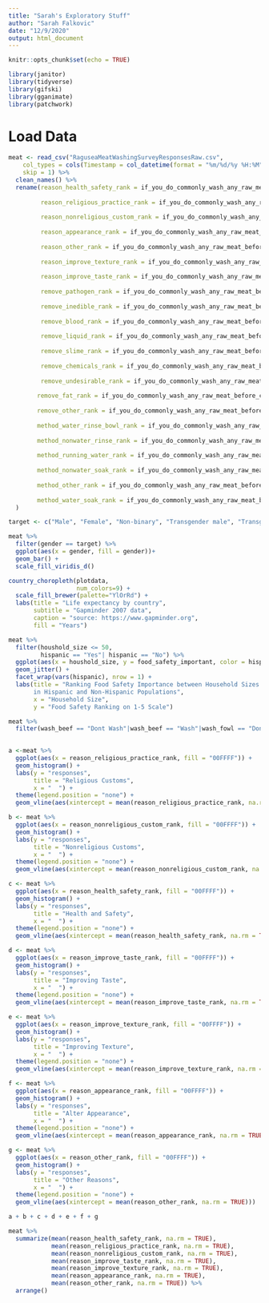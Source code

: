 ```yaml
---
title: "Sarah's Exploratory Stuff"
author: "Sarah Falkovic"
date: "12/9/2020"
output: html_document
---
```


```r
knitr::opts_chunk$set(echo = TRUE)
```

```r
library(janitor)
library(tidyverse)
library(gifski)
library(gganimate)
library(patchwork)
```

# Load Data
```r
meat <- read_csv("RaguseaMeatWashingSurveyResponsesRaw.csv", 
    col_types = cols(Timestamp = col_datetime(format = "%m/%d/%y %H:%M")), 
    skip = 1) %>% 
  clean_names() %>% 
  rename(reason_health_safety_rank = if_you_do_commonly_wash_any_raw_meat_before_cooking_please_rank_the_following_reasons_with_number_1_being_the_most_relevant_to_you_number_2_next_most_relevant_and_so_on_if_something_isn_t_relevant_leave_the_box_blank_you_may_only_choose_one_row_per_ranking_column_i_m_concerned_about_the_health_and_safety_of_the_meat,
         
         reason_religious_practice_rank = if_you_do_commonly_wash_any_raw_meat_before_cooking_please_rank_the_following_reasons_with_number_1_being_the_most_relevant_to_you_number_2_next_most_relevant_and_so_on_if_something_isn_t_relevant_leave_the_box_blank_you_may_only_choose_one_row_per_ranking_column_i_m_acting_in_accordance_with_a_religious_belief_or_practice,
         
         reason_nonreligious_custom_rank = if_you_do_commonly_wash_any_raw_meat_before_cooking_please_rank_the_following_reasons_with_number_1_being_the_most_relevant_to_you_number_2_next_most_relevant_and_so_on_if_something_isn_t_relevant_leave_the_box_blank_you_may_only_choose_one_row_per_ranking_column_i_m_following_a_non_religious_custom_or_tradition,
         
         reason_appearance_rank = if_you_do_commonly_wash_any_raw_meat_before_cooking_please_rank_the_following_reasons_with_number_1_being_the_most_relevant_to_you_number_2_next_most_relevant_and_so_on_if_something_isn_t_relevant_leave_the_box_blank_you_may_only_choose_one_row_per_ranking_column_i_m_trying_to_improve_the_appearance_of_the_meat,
        
         reason_other_rank = if_you_do_commonly_wash_any_raw_meat_before_cooking_please_rank_the_following_reasons_with_number_1_being_the_most_relevant_to_you_number_2_next_most_relevant_and_so_on_if_something_isn_t_relevant_leave_the_box_blank_you_may_only_choose_one_row_per_ranking_column_other,
         
         reason_improve_texture_rank = if_you_do_commonly_wash_any_raw_meat_before_cooking_please_rank_the_following_reasons_with_number_1_being_the_most_relevant_to_you_number_2_next_most_relevant_and_so_on_if_something_isn_t_relevant_leave_the_box_blank_you_may_only_choose_one_row_per_ranking_column_i_m_trying_to_improve_the_texture_of_the_meat,
         
         reason_improve_taste_rank = if_you_do_commonly_wash_any_raw_meat_before_cooking_please_rank_the_following_reasons_with_number_1_being_the_most_relevant_to_you_number_2_next_most_relevant_and_so_on_if_something_isn_t_relevant_leave_the_box_blank_you_may_only_choose_one_row_per_ranking_column_i_m_trying_to_improve_the_taste_or_smell_of_the_meat,
         
         remove_pathogen_rank = if_you_do_commonly_wash_any_raw_meat_before_cooking_what_are_you_trying_to_remove_rank_the_following_concerns_in_order_of_their_importance_to_you_with_number_1_being_the_most_important_number_2_the_next_most_important_and_so_on_if_something_isn_t_a_concern_to_you_leave_the_box_blank_you_may_only_choose_one_row_per_ranking_column_pathogens_bacteria_viruses_fungi_etc,
         
         remove_inedible_rank = if_you_do_commonly_wash_any_raw_meat_before_cooking_what_are_you_trying_to_remove_rank_the_following_concerns_in_order_of_their_importance_to_you_with_number_1_being_the_most_important_number_2_the_next_most_important_and_so_on_if_something_isn_t_a_concern_to_you_leave_the_box_blank_you_may_only_choose_one_row_per_ranking_column_inedible_debris_dirt_dust_bone_fragments_feathers_etc,
         
         remove_blood_rank = if_you_do_commonly_wash_any_raw_meat_before_cooking_what_are_you_trying_to_remove_rank_the_following_concerns_in_order_of_their_importance_to_you_with_number_1_being_the_most_important_number_2_the_next_most_important_and_so_on_if_something_isn_t_a_concern_to_you_leave_the_box_blank_you_may_only_choose_one_row_per_ranking_column_blood,
         
         remove_liquid_rank = if_you_do_commonly_wash_any_raw_meat_before_cooking_what_are_you_trying_to_remove_rank_the_following_concerns_in_order_of_their_importance_to_you_with_number_1_being_the_most_important_number_2_the_next_most_important_and_so_on_if_something_isn_t_a_concern_to_you_leave_the_box_blank_you_may_only_choose_one_row_per_ranking_column_meat_juice_the_pink_non_blood_liquid_that_comes_out_of_muscle_tissue,
         
         remove_slime_rank = if_you_do_commonly_wash_any_raw_meat_before_cooking_what_are_you_trying_to_remove_rank_the_following_concerns_in_order_of_their_importance_to_you_with_number_1_being_the_most_important_number_2_the_next_most_important_and_so_on_if_something_isn_t_a_concern_to_you_leave_the_box_blank_you_may_only_choose_one_row_per_ranking_column_slime,
         
         remove_chemicals_rank = if_you_do_commonly_wash_any_raw_meat_before_cooking_what_are_you_trying_to_remove_rank_the_following_concerns_in_order_of_their_importance_to_you_with_number_1_being_the_most_important_number_2_the_next_most_important_and_so_on_if_something_isn_t_a_concern_to_you_leave_the_box_blank_you_may_only_choose_one_row_per_ranking_column_artificial_chemicals_preservatives_pesticides_cleaning_solutions_etc,
         
         remove_undesirable_rank = if_you_do_commonly_wash_any_raw_meat_before_cooking_what_are_you_trying_to_remove_rank_the_following_concerns_in_order_of_their_importance_to_you_with_number_1_being_the_most_important_number_2_the_next_most_important_and_so_on_if_something_isn_t_a_concern_to_you_leave_the_box_blank_you_may_only_choose_one_row_per_ranking_column_undesirable_flavors_or_odors,
         
        remove_fat_rank = if_you_do_commonly_wash_any_raw_meat_before_cooking_what_are_you_trying_to_remove_rank_the_following_concerns_in_order_of_their_importance_to_you_with_number_1_being_the_most_important_number_2_the_next_most_important_and_so_on_if_something_isn_t_a_concern_to_you_leave_the_box_blank_you_may_only_choose_one_row_per_ranking_column_fat,
        
        remove_other_rank = if_you_do_commonly_wash_any_raw_meat_before_cooking_what_are_you_trying_to_remove_rank_the_following_concerns_in_order_of_their_importance_to_you_with_number_1_being_the_most_important_number_2_the_next_most_important_and_so_on_if_something_isn_t_a_concern_to_you_leave_the_box_blank_you_may_only_choose_one_row_per_ranking_column_other,
        
        method_water_rinse_bowl_rank = if_you_do_commonly_wash_any_raw_meat_before_cooking_please_rank_the_methods_you_use_with_number_1_being_the_method_you_use_most_often_number_2_next_most_often_and_so_on_if_you_don_t_use_the_method_at_all_leave_the_box_blank_you_may_only_choose_one_row_per_ranking_column_rinsing_in_a_bowl_or_basin_of_plain_water,
        
        method_nonwater_rinse_rank = if_you_do_commonly_wash_any_raw_meat_before_cooking_please_rank_the_methods_you_use_with_number_1_being_the_method_you_use_most_often_number_2_next_most_often_and_so_on_if_you_don_t_use_the_method_at_all_leave_the_box_blank_you_may_only_choose_one_row_per_ranking_column_rinsing_in_anything_other_than_plain_water_salt_brine_vinegar_citrus_etc,
        
        method_running_water_rank = if_you_do_commonly_wash_any_raw_meat_before_cooking_please_rank_the_methods_you_use_with_number_1_being_the_method_you_use_most_often_number_2_next_most_often_and_so_on_if_you_don_t_use_the_method_at_all_leave_the_box_blank_you_may_only_choose_one_row_per_ranking_column_rinsing_under_running_water,
        
        method_nonwater_soak_rank = if_you_do_commonly_wash_any_raw_meat_before_cooking_please_rank_the_methods_you_use_with_number_1_being_the_method_you_use_most_often_number_2_next_most_often_and_so_on_if_you_don_t_use_the_method_at_all_leave_the_box_blank_you_may_only_choose_one_row_per_ranking_column_soaking_awhile_in_anything_other_than_plain_water_salt_brine_vinegar_citrus_etc,
        
        method_other_rank = if_you_do_commonly_wash_any_raw_meat_before_cooking_please_rank_the_methods_you_use_with_number_1_being_the_method_you_use_most_often_number_2_next_most_often_and_so_on_if_you_don_t_use_the_method_at_all_leave_the_box_blank_you_may_only_choose_one_row_per_ranking_column_other,
        
        method_water_soak_rank = if_you_do_commonly_wash_any_raw_meat_before_cooking_please_rank_the_methods_you_use_with_number_1_being_the_method_you_use_most_often_number_2_next_most_often_and_so_on_if_you_don_t_use_the_method_at_all_leave_the_box_blank_you_may_only_choose_one_row_per_ranking_column_soaking_awhile_in_plain_water
  )
```


```r
target <- c("Male", "Female", "Non-binary", "Transgender male", "Transgender female", "Prefer not to disclose", "NA")

meat %>% 
  filter(gender == target) %>% 
  ggplot(aes(x = gender, fill = gender))+
  geom_bar() +
  scale_fill_viridis_d()

```

```r
country_choropleth(plotdata,
                   num_colors=9) +
  scale_fill_brewer(palette="YlOrRd") +
  labs(title = "Life expectancy by country",
       subtitle = "Gapminder 2007 data",
       caption = "source: https://www.gapminder.org",
       fill = "Years")

```

```r
meat %>% 
  filter(houshold_size <= 50,
         hispanic == "Yes"| hispanic == "No") %>% 
  ggplot(aes(x = houshold_size, y = food_safety_important, color = hispanic)) +
  geom_jitter() +
  facet_wrap(vars(hispanic), nrow = 1) +
  labs(title = "Ranking Food Safety Importance between Household Sizes 
       in Hispanic and Non-Hispanic Populations", 
       x = "Household Size",
       y = "Food Safety Ranking on 1-5 Scale")

```

```r
meat %>%
  filter(wash_beef == "Dont Wash"|wash_beef == "Wash"|wash_fowl == "Dont Wash"|wash_fowl == "Wash"|wash_pork== "Dont Wash"|wash_pork == "Wash"|wash_sheep_goat == "Dont Wash"|wash_sheep_goat == "Wash"|wash_ground_meat == "Dont Wash"|wash_ground_meat == "Wash") 
  
```

```r
a <-meat %>%
  ggplot(aes(x = reason_religious_practice_rank, fill = "00FFFF")) +
  geom_histogram() +
  labs(y = "responses", 
       title = "Religious Customs",
       x = "  ") +
  theme(legend.position = "none") +
  geom_vline(aes(xintercept = mean(reason_religious_practice_rank, na.rm = TRUE)))

b <- meat %>%
  ggplot(aes(x = reason_nonreligious_custom_rank, fill = "00FFFF")) +
  geom_histogram() +
  labs(y = "responses", 
       title = "Nonreligious Customs",
       x = "  ") +
  theme(legend.position = "none") +
  geom_vline(aes(xintercept = mean(reason_nonreligious_custom_rank, na.rm = TRUE)))

c <- meat %>%
  ggplot(aes(x = reason_health_safety_rank, fill = "00FFFF")) +
  geom_histogram() +
  labs(y = "responses", 
       title = "Health and Safety",
       x = "  ") +
  theme(legend.position = "none") +
  geom_vline(aes(xintercept = mean(reason_health_safety_rank, na.rm = TRUE)))

d <- meat %>%
  ggplot(aes(x = reason_improve_taste_rank, fill = "00FFFF")) +
  geom_histogram() +
  labs(y = "responses", 
       title = "Improving Taste",
       x = "  ") +
  theme(legend.position = "none") +
  geom_vline(aes(xintercept = mean(reason_improve_taste_rank, na.rm = TRUE)))

e <- meat %>%
  ggplot(aes(x = reason_improve_texture_rank, fill = "00FFFF")) +
  geom_histogram() +
  labs(y = "responses", 
       title = "Improving Texture",
       x = "  ") +
  theme(legend.position = "none") +
  geom_vline(aes(xintercept = mean(reason_improve_texture_rank, na.rm = TRUE)))

f <- meat %>%
  ggplot(aes(x = reason_appearance_rank, fill = "00FFFF")) +
  geom_histogram() +
  labs(y = "responses", 
       title = "Alter Appearance",
       x = "  ") +
  theme(legend.position = "none") +
  geom_vline(aes(xintercept = mean(reason_appearance_rank, na.rm = TRUE)))

g <- meat %>%
  ggplot(aes(x = reason_other_rank, fill = "00FFFF")) +
  geom_histogram() +
  labs(y = "responses", 
       title = "Other Reasons",
       x = "  ") +
  theme(legend.position = "none") +
  geom_vline(aes(xintercept = mean(reason_other_rank, na.rm = TRUE)))

a + b + c + d + e + f + g 
```

```r
meat %>% 
  summarize(mean(reason_health_safety_rank, na.rm = TRUE),
            mean(reason_religious_practice_rank, na.rm = TRUE),
            mean(reason_nonreligious_custom_rank, na.rm = TRUE),
            mean(reason_improve_taste_rank, na.rm = TRUE),
            mean(reason_improve_texture_rank, na.rm = TRUE),
            mean(reason_appearance_rank, na.rm = TRUE),
            mean(reason_other_rank, na.rm = TRUE)) %>% 
  arrange()

```